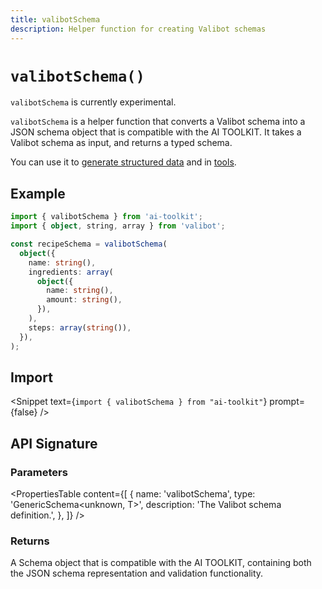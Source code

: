 ```yaml
---
title: valibotSchema
description: Helper function for creating Valibot schemas
---
```


# `valibotSchema()`

<Note type="warning">`valibotSchema` is currently experimental.</Note>

`valibotSchema` is a helper function that converts a Valibot schema into a JSON schema object that is compatible with the AI TOOLKIT.
It takes a Valibot schema as input, and returns a typed schema.

You can use it to [generate structured data](/docs/ai-toolkit-core/generating-structured-data) and in [tools](/docs/ai-toolkit-core/tools-and-tool-calling).

## Example

```ts
import { valibotSchema } from 'ai-toolkit';
import { object, string, array } from 'valibot';

const recipeSchema = valibotSchema(
  object({
    name: string(),
    ingredients: array(
      object({
        name: string(),
        amount: string(),
      }),
    ),
    steps: array(string()),
  }),
);
```

## Import

<Snippet text={`import { valibotSchema } from "ai-toolkit"`} prompt={false} />

## API Signature

### Parameters

<PropertiesTable
  content={[
    {
      name: 'valibotSchema',
      type: 'GenericSchema<unknown, T>',
      description: 'The Valibot schema definition.',
    },
  ]}
/>

### Returns

A Schema object that is compatible with the AI TOOLKIT, containing both the JSON schema representation and validation functionality.

